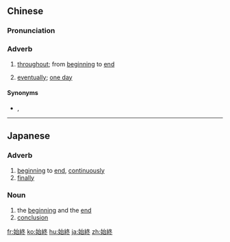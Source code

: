 {{also|始终}}
==Chinese==
{{zh-forms|s=始终}}

===Pronunciation===
{{zh-pron
|m=shǐzhōng
|ma=Zh-shizhong.ogg
|c=ci2 zung1
|h=pfs=sṳ́-chûng
|mn=sí-chiong
|cat=adv
}}

===Adverb===
{{zh-adv}}

# [[throughout]]; from [[beginning]] to [[end]]
#: {{zh-x|刊行 以來，這 本 書 在 ^港、^臺 及 世界 各地 的 華人 中 始終 擁有 廣大 的 讀者群。|Since publication, this book has '''consistently''' had a large readership in Taiwan, Hong Kong and Chinese communities the world over.|ref='''1965:''' [[w:Pai Hsien-yung|Pai Hsien-yung]], ''Taipei People, Editor's Preface''}}
# [[eventually]]; [[one day]]
#: {{zh-x|佢 始終 會 去 多倫多。|One day, he will go to Toronto.|C}}

====Synonyms====
* {{sense|eventually}} {{zh-l|終究}}, {{zh-l|終須}}

{{zh-cat|Elementary|Antonymous}}

----

==Japanese==
{{ja-kanjitab|し|しゅう|k2=じゅう|r=y|yomi=on}}

===Adverb===
{{ja-pos|しじゅう|adverb}}

# [[beginning]] to [[end]], [[continuously]]
# [[finally]]

===Noun===
{{ja-noun|しじゅう}}

# the [[beginning]] and the [[end]]
# [[conclusion]]

[[fr:始終]]
[[ko:始終]]
[[hu:始終]]
[[ja:始終]]
[[zh:始終]]